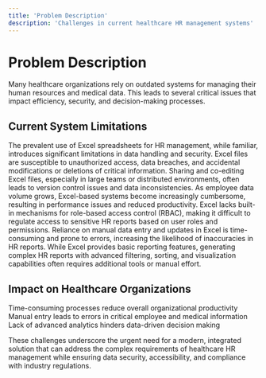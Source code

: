 ```yaml
---
title: 'Problem Description'
description: 'Challenges in current healthcare HR management systems'
---
```


# Problem Description

Many healthcare organizations rely on outdated systems for managing their human resources and medical data. This leads to several critical issues that impact efficiency, security, and decision-making processes.

## Current System Limitations

<AccordionGroup>
    <Accordion title="Excel-based Management">
        The prevalent use of Excel spreadsheets for HR management, while familiar, introduces significant limitations in data handling and security.
    </Accordion>
    <Accordion title="Security Vulnerabilities">
        Excel files are susceptible to unauthorized access, data breaches, and accidental modifications or deletions of critical information.
    </Accordion>
    <Accordion title="Limited Collaboration">
        Sharing and co-editing Excel files, especially in large teams or distributed environments, often leads to version control issues and data inconsistencies.
    </Accordion>
    <Accordion title="Scalability Issues">
        As employee data volume grows, Excel-based systems become increasingly cumbersome, resulting in performance issues and reduced productivity.
    </Accordion>
    <Accordion title="Lack of Role-Based Access Control">
        Excel lacks built-in mechanisms for role-based access control (RBAC), making it difficult to regulate access to sensitive HR reports based on user roles and permissions.
    </Accordion>
    <Accordion title="Manual Data Entry and Updates">
        Reliance on manual data entry and updates in Excel is time-consuming and prone to errors, increasing the likelihood of inaccuracies in HR reports.
    </Accordion>
    <Accordion title="Limited Reporting Capabilities">
        While Excel provides basic reporting features, generating complex HR reports with advanced filtering, sorting, and visualization capabilities often requires additional tools or manual effort.
    </Accordion>
</AccordionGroup>

## Impact on Healthcare Organizations

<CardGroup cols={2}>
    <Card title="Inefficient Workflows" icon="clock">
        Time-consuming processes reduce overall organizational productivity
    </Card>
    <Card title="Data Inaccuracies" icon="triangle-exclamation">
        Manual entry leads to errors in critical employee and medical information
    </Card>
    <Card title="Limited Insights" icon="chart-line">
        Lack of advanced analytics hinders data-driven decision making
    </Card>
</CardGroup>


These challenges underscore the urgent need for a modern, integrated solution that can address the complex requirements of healthcare HR management while ensuring data security, accessibility, and compliance with industry regulations.